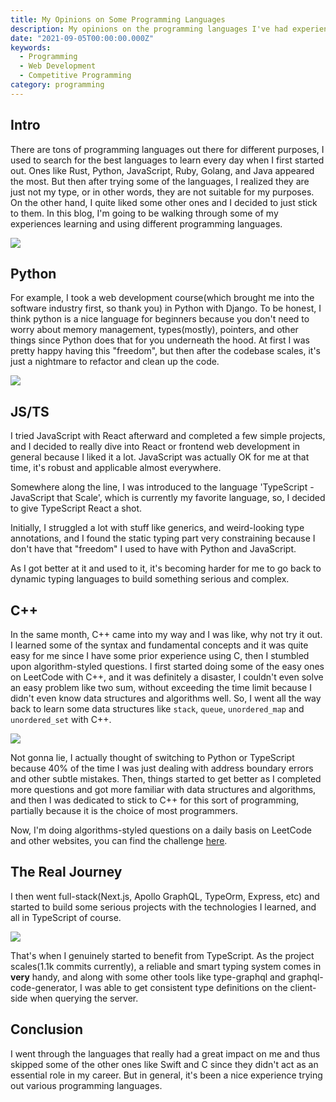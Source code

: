 ```yaml
---
title: My Opinions on Some Programming Languages
description: My opinions on the programming languages I've had experience with.
date: "2021-09-05T00:00:00.000Z"
keywords:
  - Programming
  - Web Development
  - Competitive Programming
category: programming
---
```


## Intro

There are tons of programming languages out there for different purposes, I used to search for the best languages to learn every day when I first started out. Ones like Rust, Python, JavaScript, Ruby, Golang, and Java appeared the most. But then after trying some of the languages, I realized they are just not my type, or in other words, they are not suitable for my purposes. On the other hand, I quite liked some other ones and I decided to just stick to them. In this blog, I'm going to be walking through some of my experiences learning and using different programming languages.

![](https://raw.githubusercontent.com/timthedev07/my-website/dev/assets/programming-languages.jpg)

<SizedImage width={} height={} src="" alt="" />

## Python

For example, I took a web development course(which brought me into the software industry first, so thank you) in Python with Django. To be honest, I think python is a nice language for beginners because you don't need to worry about memory management, types(mostly), pointers, and other things since Python does that for you underneath the hood. At first I was pretty happy having this "freedom", but then after the codebase scales, it's just a nightmare to refactor and clean up the code.

![](https://raw.githubusercontent.com/timthedev07/my-website/dev/assets/django.jpg)

<SizedImage width={} height={} src="" alt="" />

## JS/TS

I tried JavaScript with React afterward and completed a few simple projects, and I decided to really dive into React or frontend web development in general because I liked it a lot. JavaScript was actually OK for me at that time, it's robust and applicable almost everywhere.

Somewhere along the line, I was introduced to the language 'TypeScript - JavaScript that Scale', which is currently my favorite language, so, I decided to give TypeScript React a shot.

Initially, I struggled a lot with stuff like generics, and weird-looking type annotations, and I found the static typing part very constraining because I don't have that "freedom" I used to have with Python and JavaScript.

As I got better at it and used to it, it's becoming harder for me to go back to dynamic typing languages to build something serious and complex.

## C++

In the same month, C++ came into my way and I was like, why not try it out. I learned some of the syntax and fundamental concepts and it was quite easy for me since I have some prior experience using C, then I stumbled upon algorithm-styled questions. I first started doing some of the easy ones on LeetCode with C++, and it was definitely a disaster, I couldn't even solve an easy problem like two sum, without exceeding the time limit because I didn't even know data structures and algorithms well. So, I went all the way back to learn some data structures like `stack`, `queue`, `unordered_map` and `unordered_set` with C++.

![](https://raw.githubusercontent.com/timthedev07/my-website/dev/assets/cpp.png)

<SizedImage width={} height={} src="" alt="" />

Not gonna lie, I actually thought of switching to Python or TypeScript because 40% of the time I was just dealing with address boundary errors and other subtle mistakes. Then, things started to get better as I completed more questions and got more familiar with data structures and algorithms, and then I was dedicated to stick to C++ for this sort of programming, partially because it is the choice of most programmers.

Now, I'm doing algorithms-styled questions on a daily basis on LeetCode and other websites, you can find the challenge [here](https://github.com/timthedev07/200algo-in-200days).

## The Real Journey

I then went full-stack(Next.js, Apollo GraphQL, TypeOrm, Express, etc) and started to build some serious projects with the technologies I learned, and all in TypeScript of course.

![](https://raw.githubusercontent.com/timthedev07/my-website/dev/assets/fullstack.jpg)

<SizedImage width={} height={} src="" alt="" />

That's when I genuinely started to benefit from TypeScript. As the project scales(1.1k commits currently), a reliable and smart typing system comes in **very** handy, and along with some other tools like type-graphql and graphql-code-generator, I was able to get consistent type definitions on the client-side when querying the server.

## Conclusion

I went through the languages that really had a great impact on me and thus skipped some of the other ones like Swift and C since they didn't act as an essential role in my career. But in general, it's been a nice experience trying out various programming languages.

